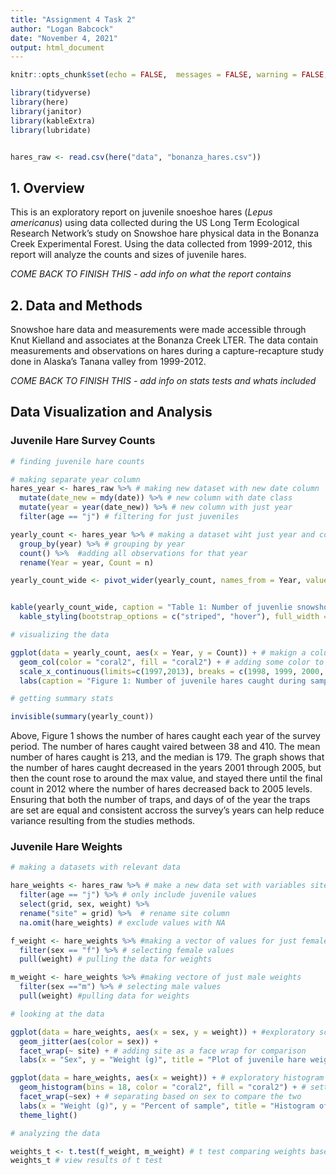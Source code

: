 ```yaml
---
title: "Assignment 4 Task 2"
author: "Logan Babcock"
date: "November 4, 2021"
output: html_document
---
```


```r
knitr::opts_chunk$set(echo = FALSE,  messages = FALSE, warning = FALSE, fig.align = "center")

library(tidyverse)
library(here)
library(janitor)
library(kableExtra)
library(lubridate)


hares_raw <- read.csv(here("data", "bonanza_hares.csv"))

```

## 1. Overview
This is an exploratory report on juvenile snoeshoe hares (*Lepus americanus*) using data collected during the  US Long Term Ecological Research Network's study on Snowshoe hare physical data in the Bonanza Creek Experimental Forest. Using the data collected from 1999-2012, this report will analyze the counts and sizes of juvenile hares.

*COME BACK TO FINISH THIS  - add info on what the report contains*

## 2. Data and Methods
Snowshoe hare data and measurements were made accessible through Knut Kielland and associates at the Bonanza Creek LTER. The data contain measurements and observations on hares during a capture-recapture study done in Alaska's Tanana valley from 1999-2012. 

*COME BACK TO FINISH THIS - add info on stats tests and whats included* 

## Data Visualization and Analysis

### Juvenile Hare Survey Counts

```r

# finding juvenile hare counts

# making separate year column
hares_year <- hares_raw %>% # making new dataset with new date column
  mutate(date_new = mdy(date)) %>% # new column with date class
  mutate(year = year(date_new)) %>% # new column with just year
  filter(age == "j") # filtering for just juveniles

yearly_count <- hares_year %>% # making a dataset wiht just year and count
  group_by(year) %>% # grouping by year
  count() %>%  #adding all observations for that year
  rename(Year = year, Count = n)

yearly_count_wide <- pivot_wider(yearly_count, names_from = Year, values_from = Count)


kable(yearly_count_wide, caption = "Table 1: Number of juvenlie snowshoe hares caught per year" , align = "c") %>% # making a finalized table with title
  kable_styling(bootstrap_options = c("striped", "hover"), full_width = F) # customizing table

# visualizing the data

ggplot(data = yearly_count, aes(x = Year, y = Count)) + # makign a column chart to display counts
  geom_col(color = "coral2", fill = "coral2") + # adding some color to the graph
  scale_x_continuous(limits=c(1997,2013), breaks = c(1998, 1999, 2000, 2001, 2002, 2003, 2004,2005, 2006, 2007, 2008, 2009, 2010, 2011, 2012)) + #setting the x ais labels
  labs(caption = "Figure 1: Number of juvenile hares caught during sampling from 1998-2012, shown through bar chart with height representing number of individual hares.", title = "Hares caught each year (Babcock)") # adding a title and figure caption

# getting summary stats

invisible(summary(yearly_count))
```

Above, Figure 1 shows the number of hares caught each year of the survey period. The number of hares caught vaired between 38 and 410. The mean number of hares caught is 213, and the median is 179. The graph shows that the number of hares caught decreased in the years 2001 through 2005, but then the count rose to around the max value, and stayed there until the final count in 2012 where the number of hares decreased back to 2005 levels. Ensuring that both the number of traps, and days of of the year the traps are set are equal and consistent accross the survey's years can help reduce variance resulting from the studies methods. 

### Juvenile Hare Weights

```r

# making a datasets with relevant data

hare_weights <- hares_raw %>% # make a new data set with variables site sex and weight
  filter(age == "j") %>% # only include juvenile values 
  select(grid, sex, weight) %>% 
  rename("site" = grid) %>%  # rename site column 
  na.omit(hare_weights) # exclude values with NA

f_weight <- hare_weights %>% #making a vector of values for just female hare weights
  filter(sex == "f") %>% # selecting female values
  pull(weight) # pulling the data for weights

m_weight <- hare_weights %>% #making vectore of just male weights
  filter(sex =="m") %>% # selecting male values
  pull(weight) #pulling data for weights

# looking at the data

ggplot(data = hare_weights, aes(x = sex, y = weight)) + #exploratory scatter plot graph
  geom_jitter(aes(color = sex)) +
  facet_wrap(~ site) + # adding site as a face wrap for comparison
  labs(x = "Sex", y = "Weight (g)", title = "Plot of juvenile hare weight by sex faceted by site (Babcock)", caption = "Figure 2: This plot shows the distribution of hare weights for each sex, faceted by survey site, where *f* is female and *m* is male.")

ggplot(data = hare_weights, aes(x = weight)) + # exploratory histogram of weights
  geom_histogram(bins = 18, color = "coral2", fill = "coral2") + # setting bins at smaller value than default 30
  facet_wrap(~sex) + # separating based on sex to compare the two
  labs(x = "Weight (g)", y = "Percent of sample", title = "Histogram of juvenile hare weights by sex (Babcock)", caption = "Figure 3: This histogram shows the distribution of hare weights by percent of population, and is faceted by sex, where *f* is female and *m* is male.") + # adding labels
  theme_light()

# analyzing the data 

weights_t <- t.test(f_weight, m_weight) # t test comparing weights based on sex
weights_t # view results of t test


```

